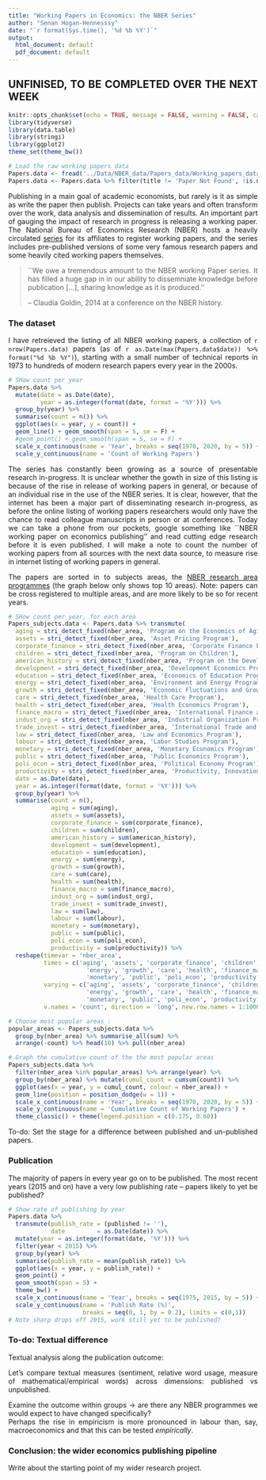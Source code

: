 ```yaml
---
title: "Working Papers in Economics: the NBER Series"
author: "Senan Hogan-Hennesssy"
date: "`r format(Sys.time(), '%d %b %Y')`"
output:
  html_document: default
  pdf_document: default
---
```

<style>
body {
text-align: justify}
</style>

## UNFINISED, TO BE COMPLETED OVER THE NEXT WEEK
<!-- Look at blog post   : http://varianceexplained.org/r/trump-tweets/#fnref:fullcode --> 
<!-- Look at source code : https://github.com/dgrtwo/dgrtwo.github.com/blob/master/_R/2016-08-09-trump-tweets.Rmd --> 

```r
knitr::opts_chunk$set(echo = TRUE, message = FALSE, warning = FALSE, cache = F)
library(tidyverse)
library(data.table)
library(stringi)
library(ggplot2)
theme_set(theme_bw())

# Load the raw working papers data
Papers.data <- fread('../Data/NBER_data/Papers_data/Working_papers_data_new.csv')
Papers.data <- Papers.data %>% filter(title != 'Paper Not Found', !is.na(date), date != '') # FIlter empty entries 
```

Publishing in a main goal of academic economists, but rarely is it as simple
as write the paper then publish.
Projects can take years and often transform over the work, data analysis and 
dissemination of results.
An important part of gauging the impact of research in progress is releasing a working paper.
The National Bureau of Economics Research (NBER) hosts a heavily circulated 
[series](https://www.nber.org/papers)
for its affiliates to register working papers, and the series includes pre-published versions
of some very famous research papers and some heavily cited working papers themselves.

> ``We owe a tremendous amount to the NBER working Paper series.
> It has filled a huge gap in in our ability to dissemniate knowledge before publication [...], 
> sharing knowledge as it is produced.''
> 
> -- Claudia Goldin, 2014 at a conference on the NBER history.
<!-- Presentation on the series : https://www.nber.org/WPat20K/summary.html# --> 


### The dataset

I have retreieved the listing of all NBER working papers, a collection of 
`r nrow(Papers.data)` papers  (as of `r as.Date(max(Papers.data$date)) %>% format("%d %b %Y")`),
starting with a small number of technical reports in 1973
to hundreds of modern research papers every year in the 2000s.

```r
# SHow count per year
Papers.data %>%
  mutate(date = as.Date(date),
         year = as.integer(format(date, format = '%Y'))) %>%
  group_by(year) %>%
  summarise(count = n()) %>%
  ggplot(aes(x = year, y = count)) +
  geom_line() + geom_smooth(span = 5, se = F) +
  #geom_point() + geom_smooth(span = 5, se = F) +
  scale_x_continuous(name = 'Year', breaks = seq(1970, 2020, by = 5)) +
  scale_y_continuous(name = 'Count of Working Papers')
```

The series has constantly been growing as a source of presentable research in-progress.
It is unclear whether the gowth in size of this listing is because of the rise in 
release of working papers in general, or because of an individual rise in the use of the NBER series.
It is clear, however, that the internet has been a major part of disseminating research in-progress,
as before the online listing of working papers researchers would only have the chance to read colleague manuscripts in person
or at conferences.  Today we can take a phone from our pockets, google 
something like ``NBER working paper on economics publishing'' and read cutting edge research before it is even published.
I will make a note to count the number of working papers from all sources with the next data source, 
to measure rise in internet listing of working papers in general.

The papers are sorted in to subjects areas, the [NBER research area programmes](https://www.nber.org/programs/) (the graph below only shows top 10 areas).
Note: papers can be cross registered to multiple areas, and are more likely to be so for recent years.

```r
# SHow count per year, for each area
Papers_subjects.data <- Papers.data %>% transmute(
  aging = stri_detect_fixed(nber_area, 'Program on the Economics of Aging'),
  assets = stri_detect_fixed(nber_area, 'Asset Pricing Program'),
  corporate_finance = stri_detect_fixed(nber_area, 'Corporate Finance Program'),
  children = stri_detect_fixed(nber_area, 'Program on Children'),
  american_history = stri_detect_fixed(nber_area, 'Program on the Development of the American Economy'),
  development = stri_detect_fixed(nber_area, 'Development Economics Progra'),
  education = stri_detect_fixed(nber_area, 'Economics of Education Program'),
  energy = stri_detect_fixed(nber_area, 'Environment and Energy Program'),
  growth = stri_detect_fixed(nber_area, 'Economic Fluctuations and Growth Program'),
  care = stri_detect_fixed(nber_area, 'Health Care Program'),
  health = stri_detect_fixed(nber_area, 'Health Economics Program'),
  finance_macro = stri_detect_fixed(nber_area, 'International Finance and Macroeconomics Program'),
  indust_org = stri_detect_fixed(nber_area, 'Industrial Organization Program'),
  trade_invest = stri_detect_fixed(nber_area, 'International Trade and Investment Program'),
  law = stri_detect_fixed(nber_area, 'Law and Economics Program'),
  labour = stri_detect_fixed(nber_area, 'Labor Studies Program'),
  monetary = stri_detect_fixed(nber_area, 'Monetary Economics Program'),
  public = stri_detect_fixed(nber_area, 'Public Economics Program'),
  poli_econ = stri_detect_fixed(nber_area, 'Political Economy Program'),
  productivity = stri_detect_fixed(nber_area, 'Productivity, Innovation, and Entrepreneurship Program'),
  date = as.Date(date),
  year = as.integer(format(date, format = '%Y'))) %>%
  group_by(year) %>%
  summarise(count = n(),
            aging = sum(aging),
            assets = sum(assets),
            corporate_finance = sum(corporate_finance),
            children = sum(children),
            american_history = sum(american_history),
            development = sum(development),
            education = sum(education),
            energy = sum(energy),
            growth = sum(growth),
            care = sum(care),
            health = sum(health),
            finance_macro = sum(finance_macro),
            indust_org = sum(indust_org),
            trade_invest = sum(trade_invest),
            law = sum(law),
            labour = sum(labour),
            monetary = sum(monetary),
            public = sum(public),
            poli_econ = sum(poli_econ),
            productivity = sum(productivity)) %>%
  reshape(timevar = 'nber_area',
          times = c('aging', 'assets', 'corporate_finance', 'children', 'american_history', 'development', 'education',
                      'energy', 'growth', 'care', 'health', 'finance_macro', 'indust_org', 'trade_invest', 'law', 'labour', 
                      'monetary', 'public', 'poli_econ', 'productivity'),
          varying = c('aging', 'assets', 'corporate_finance', 'children', 'american_history', 'development', 'education',
                      'energy', 'growth', 'care', 'health', 'finance_macro', 'indust_org', 'trade_invest', 'law', 'labour', 
                      'monetary', 'public', 'poli_econ', 'productivity'),
          v.names = 'count', direction = 'long', new.row.names = 1:1000) %>% group_by(year)

# Choose most popular areas :
popular_areas <- Papers_subjects.data %>% 
  group_by(nber_area) %>% summarise_all(sum) %>% 
  arrange(-count) %>% head(10) %>% pull(nber_area)

# Graph the cumulative count of the the most popular areas
Papers_subjects.data %>%
  filter(nber_area %in% popular_areas) %>% arrange(year) %>%
  group_by(nber_area) %>% mutate(cumul_count = cumsum(count)) %>%
  ggplot(aes(x = year, y = cumul_count, colour = nber_area)) +
  geom_line(position = position_dodge(w = 1)) +
  scale_x_continuous(name = 'Year', breaks = seq(1970, 2020, by = 5)) +
  scale_y_continuous(name = 'Cumulative Count of Working Papers') + 
  theme_classic() + theme(legend.position = c(0.175, 0.60))
```

To-do:
Set the stage for a difference between
published and un-published papers.


### Publication

The majority of papers in every year go on to be published.
The most recent years (2015 and on) have a very low publishing rate -- papers likely to yet be published?

```r
# Show rate of publishing by year
Papers.data %>%
  transmute(publish_rate = (published != ''),
            date         = as.Date(date)) %>%
  mutate(year = as.integer(format(date, '%Y'))) %>%
  filter(year < 2015) %>%
  group_by(year) %>%
  summarise(publish_rate = mean(publish_rate)) %>%
  ggplot(aes(x = year, y = publish_rate)) +
  geom_point() +
  geom_smooth(span = 5) +
  theme_bw() +
  scale_x_continuous(name = 'Year', breaks = seq(1975, 2015, by = 5)) +
  scale_y_continuous(name = 'Publish Rate (%)', 
                     breaks = seq(0, 1, by = 0.2), limits = c(0,1))
# Note sharp drops off 2015, work still yet to be published?
```

### To-do: Textual difference

Textual analysis along the publication outcome:

Let's compare textual measures (sentiment, relative word usage, measure of mathematical/empirical words) across dimensions:
published vs unpublished.

Examine the outcome within groups -> are there any NBER programmes we would expect to have changed specifically?  
Perhaps the rise in empiricism is more pronounced in labour than, say, macroeconomics
and that this can be tested <i>empirically</i>.



### Conclusion: the wider economics publishing pipeline

Write about the starting point of my wider research project.
